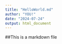 ```yaml
---
title: "HelloWorld.md"
author: "YOU!"
date: "2024-07-24"
output: html_document
---
```

##This is a markdown file